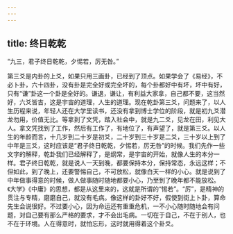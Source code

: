 ```yaml
---
---
---
```

title: 终日乾乾
---




“九三，君子终日乾乾，夕惕若，厉无咎。”

第三爻是内卦的上爻，如果只用三画卦，已经到了顶点。如果学会了《易经》，不必卜卦，六十四卦，没有卦是完全好或完全坏的，每个卦都好中有坏，坏中有好，只有“谦”卦这一个卦是全好的。谦退，谦让，有利益大家拿，自己都不要，这当然好，六爻皆吉，这是宇宙的道理，人生的道理。现在乾卦第三爻，问题来了，以人生历程来说，年轻人还在大学里读书，还没有拿到博士学位的阶段，就是初九爻潜龙勿用，价值无比。等拿到了文凭，踏入社会中，就是九二爻，见龙在田，利见大人。拿文凭找到了工作，然后有工作了，有地位了，有声望了，就是第三爻。以人生的年龄而言，十几岁到二十岁是初爻，二十岁到三十岁是二爻，三十岁以上到了中年是三爻，这时应该是“君子终日乾乾，夕惕若，厉无咎”的时候。我们先作一些文字的解释，乾卦我们已经解释了，是纲常，是宇宙的开始，就像人生的本分一样。君子终日乾乾，就是说人一天到晚，都要保持本分，保持常态，永远这样；不但如此，到了晚上，还要警惕自己，不可放松，就像白天一样的小心。就是说到了中年做事得意的时候，做人做事随时随地都要小心，乃至到了晚年都不能放松。《大学》《中庸》的思想，都是从这里来的，这就是所谓的“惕若”。“厉”，是精神的贯注与专精，磨磨自己，就没有毛病。像这样的卦好不好，假使到街上卜卦，算命先生会说很好。不过要小心，因为命运还有重重危机，一不小心随时随地会有问题，对自己要有那么严格的要求，才不会出毛病。一切在于自己，不在于别人，也不在于环境。人在得意时，就怕忘形，这时就用得着这个卦爻。
